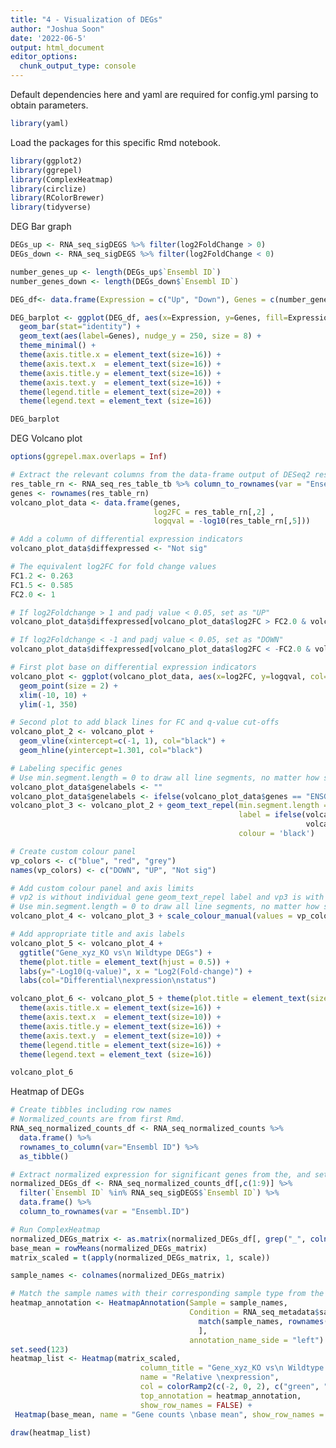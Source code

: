 ```yaml
---
title: "4 - Visualization of DEGs"
author: "Joshua Soon"
date: '2022-06-5'
output: html_document
editor_options: 
  chunk_output_type: console
---
```




Default dependencies here and yaml are required for config.yml parsing to obtain parameters.
```r
library(yaml)
```



Load the packages for this specific Rmd notebook.
```r
library(ggplot2)
library(ggrepel)
library(ComplexHeatmap)
library(circlize)
library(RColorBrewer)
library(tidyverse)
```



DEG Bar graph
```r
DEGs_up <- RNA_seq_sigDEGS %>% filter(log2FoldChange > 0)
DEGs_down <- RNA_seq_sigDEGS %>% filter(log2FoldChange < 0)

number_genes_up <- length(DEGs_up$`Ensembl ID`)
number_genes_down <- length(DEGs_down$`Ensembl ID`)

DEG_df<- data.frame(Expression = c("Up", "Down"), Genes = c(number_genes_up, number_genes_down))

DEG_barplot <- ggplot(DEG_df, aes(x=Expression, y=Genes, fill=Expression)) +
  geom_bar(stat="identity") +
  geom_text(aes(label=Genes), nudge_y = 250, size = 8) +
  theme_minimal() +
  theme(axis.title.x = element_text(size=16)) +
  theme(axis.text.x  = element_text(size=16)) +
  theme(axis.title.y = element_text(size=16)) +
  theme(axis.text.y  = element_text(size=16)) +
  theme(legend.title = element_text(size=20)) +
  theme(legend.text = element_text (size=16))

DEG_barplot
```



DEG Volcano plot
```r
options(ggrepel.max.overlaps = Inf)

# Extract the relevant columns from the data-frame output of DESeq2 results
res_table_rn <- RNA_seq_res_table_tb %>% column_to_rownames(var = "Ensembl ID")
genes <- rownames(res_table_rn)
volcano_plot_data <- data.frame(genes,
                                log2FC = res_table_rn[,2] ,
                                logqval = -log10(res_table_rn[,5]))

# Add a column of differential expression indicators
volcano_plot_data$diffexpressed <- "Not sig"

# The equivalent log2FC for fold change values
FC1.2 <- 0.263 
FC1.5 <- 0.585
FC2.0 <- 1

# If log2Foldchange > 1 and padj value < 0.05, set as "UP" 
volcano_plot_data$diffexpressed[volcano_plot_data$log2FC > FC2.0 & volcano_plot_data$logqval > 1.301] <- "UP"

# If log2Foldchange < -1 and padj value < 0.05, set as "DOWN"
volcano_plot_data$diffexpressed[volcano_plot_data$log2FC < -FC2.0 & volcano_plot_data$logqval > 1.301] <- "DOWN"

# First plot base on differential expression indicators
volcano_plot <- ggplot(volcano_plot_data, aes(x=log2FC, y=logqval, col=diffexpressed)) +
  geom_point(size = 2) +
  xlim(-10, 10) +
  ylim(-1, 350)

# Second plot to add black lines for FC and q-value cut-offs
volcano_plot_2 <- volcano_plot +
  geom_vline(xintercept=c(-1, 1), col="black") +
  geom_hline(yintercept=1.301, col="black")

# Labeling specific genes
# Use min.segment.length = 0 to draw all line segments, no matter how short they are.
volcano_plot_data$genelabels <- ""
volcano_plot_data$genelabels <- ifelse(volcano_plot_data$genes == "ENSG00000117215", TRUE, FALSE)
volcano_plot_3 <- volcano_plot_2 + geom_text_repel(min.segment.length = 0,
                                                   label = ifelse(volcano_plot_data$genelabels,
                                                                  volcano_plot_data$genes, ""),
                                                   colour = 'black')

# Create custom colour panel
vp_colors <- c("blue", "red", "grey")
names(vp_colors) <- c("DOWN", "UP", "Not sig")

# Add custom colour panel and axis limits
# vp2 is without individual gene geom_text_repel label and vp3 is with individual gene geom_text_repel label
# Use min.segment.length = 0 to draw all line segments, no matter how short they are
volcano_plot_4 <- volcano_plot_3 + scale_colour_manual(values = vp_colors)

# Add appropriate title and axis labels
volcano_plot_5 <- volcano_plot_4 + 
  ggtitle("Gene_xyz_KO vs\n Wildtype DEGs") +
  theme(plot.title = element_text(hjust = 0.5)) +
  labs(y="-Log10(q-value)", x = "Log2(Fold-change)") +
  labs(col="Differential\nexpression\nstatus")

volcano_plot_6 <- volcano_plot_5 + theme(plot.title = element_text(size=20)) +
  theme(axis.title.x = element_text(size=16)) +
  theme(axis.text.x  = element_text(size=10)) +
  theme(axis.title.y = element_text(size=16)) +
  theme(axis.text.y  = element_text(size=10)) +
  theme(legend.title = element_text(size=16)) +
  theme(legend.text = element_text (size=16))

volcano_plot_6
```



Heatmap of DEGs
```r
# Create tibbles including row names
# Normalized_counts are from first Rmd.
RNA_seq_normalized_counts_df <- RNA_seq_normalized_counts %>% 
  data.frame() %>%
  rownames_to_column(var="Ensembl ID") %>% 
  as_tibble()

# Extract normalized expression for significant genes from the, and set the gene column (1) to row names
normalized_DEGs_df <- RNA_seq_normalized_counts_df[,c(1:9)] %>% 
  filter(`Ensembl ID` %in% RNA_seq_sigDEGS$`Ensembl ID`) %>% 
  data.frame() %>%
  column_to_rownames(var = "Ensembl.ID")

# Run ComplexHeatmap
normalized_DEGs_matrix <- as.matrix(normalized_DEGs_df[, grep("_", colnames(normalized_DEGs_df))])
base_mean = rowMeans(normalized_DEGs_matrix)
matrix_scaled = t(apply(normalized_DEGs_matrix, 1, scale))

sample_names <- colnames(normalized_DEGs_matrix)

# Match the sample names with their corresponding sample type from the metadata
heatmap_annotation <- HeatmapAnnotation(Sample = sample_names,
                                        Condition = RNA_seq_metadata$sampletype[
                                          match(sample_names, rownames(RNA_seq_metadata))
                                          ],
                                        annotation_name_side = "left")
set.seed(123)
heatmap_list <- Heatmap(matrix_scaled,
                             column_title = "Gene_xyz_KO vs\n Wildtype significant DEGs",
                             name = "Relative \nexpression",
                             col = colorRamp2(c(-2, 0, 2), c("green", "black", "red")),
                             top_annotation = heatmap_annotation,
                             show_row_names = FALSE) +
 Heatmap(base_mean, name = "Gene counts \nbase mean", show_row_names = FALSE, show_column_names = FALSE)

draw(heatmap_list)
```
